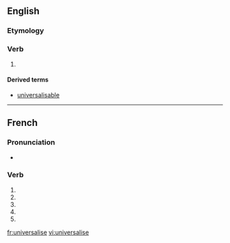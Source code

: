 {{also|universalisé}}
==English==

===Etymology===
{{suffix|universal|ise}}

===Verb===
{{en-verb|universalis|es}}

# {{alternative spelling of|universalize}}

====Derived terms====
* [[universalisable]]

----

==French==

===Pronunciation===
* {{homophones|lang=fr|universalisent|universalises}}

===Verb===
{{fr-verb-form}}

# {{conjugation of|universaliser||1|s|pres|ind|lang=fr}}
# {{conjugation of|universaliser||3|s|pres|ind|lang=fr}}
# {{conjugation of|universaliser||1|s|pres|sub|lang=fr}}
# {{conjugation of|universaliser||3|s|pres|sub|lang=fr}}
# {{conjugation of|universaliser||2|s|imp|lang=fr}}

[[fr:universalise]]
[[vi:universalise]]